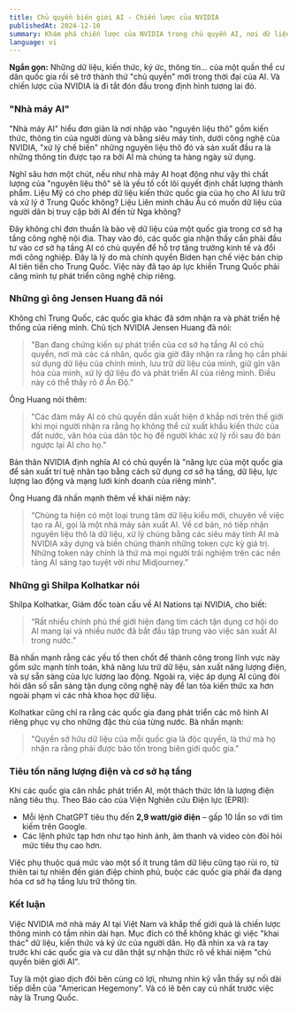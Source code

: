 ```yaml
---
title: Chủ quyền biên giới AI - Chiến lược của NVIDIA
publishedAt: 2024-12-10
summary: Khám phá chiến lược của NVIDIA trong chủ quyền AI, nơi dữ liệu trở thành "biên giới quốc gia" mới. "Nhà máy AI" của NVIDIA biến dữ liệu thô thành sản phẩm AI giá trị, tác động lớn đến kinh tế và địa chính trị toàn cầu. Tìm hiểu vai trò của Việt Nam trong kế hoạch mở rộng của NVIDIA và thách thức với Trung Quốc. Cập nhật các xu hướng về công nghệ và chủ quyền AI.
language: vi
---
```




**Ngắn gọn:** Những dữ liệu, kiến thức, ký ức, thông tin... của một quần thể cư dân quốc gia rồi sẽ trở thành thứ "chủ quyền" mới trong thời đại của AI. Và chiến lược của NVIDIA là đi tắt đón đầu trong định hình tương lai đó.

### "Nhà máy AI"
"Nhà máy AI" hiểu đơn giản là nơi nhập vào "nguyên liệu thô" gồm kiến thức, thông tin của người dùng và bằng siêu máy tính, dưới công nghệ của NVIDIA, "xử lý chế biến" những nguyên liệu thô đó và sản xuất đầu ra là những thông tin được tạo ra bởi AI mà chúng ta hàng ngày sử dụng.

Nghĩ sâu hơn một chút, nếu như nhà máy AI hoạt động như vậy thì chất lượng của "nguyên liệu thô" sẽ là yếu tố cốt lõi quyết định chất lượng thành phẩm. Liệu Mỹ có cho phép dữ liệu kiến thức quốc gia của họ cho AI lưu trữ và xử lý ở Trung Quốc không? Liệu Liên minh châu Âu có muốn dữ liệu của người dân bị truy cập bởi AI đến từ Nga không?

Đây không chỉ đơn thuần là bảo vệ dữ liệu của một quốc gia trong cơ sở hạ tầng công nghệ nội địa. Thay vào đó, các quốc gia nhận thấy cần phải đầu tư vào cơ sở hạ tầng AI có chủ quyền để hỗ trợ tăng trưởng kinh tế và đổi mới công nghiệp. Đây là lý do mà chính quyền Biden hạn chế việc bán chip AI tiên tiến cho Trung Quốc. Việc này đã tạo áp lực khiến Trung Quốc phải căng mình tự phát triển công nghệ chip riêng.

### Những gì ông Jensen Huang đã nói
Không chỉ Trung Quốc, các quốc gia khác đã sớm nhận ra và phát triển hệ thống của riêng mình. Chủ tịch NVIDIA Jensen Huang đã nói: 
> "Bạn đang chứng kiến sự phát triển của cơ sở hạ tầng AI có chủ quyền, nơi mà các cá nhân, quốc gia giờ đây nhận ra rằng họ cần phải sử dụng dữ liệu của chính mình, lưu trữ dữ liệu của mình, giữ gìn văn hóa của mình, xử lý dữ liệu đó và phát triển AI của riêng mình. Điều này có thể thấy rõ ở Ấn Độ."

Ông Huang nói thêm:
> "Các đám mây AI có chủ quyền dần xuất hiện ở khắp nơi trên thế giới khi mọi người nhận ra rằng họ không thể cứ xuất khẩu kiến thức của đất nước, văn hóa của dân tộc họ để người khác xử lý rồi sau đó bán ngược lại AI cho họ."

Bản thân NVIDIA định nghĩa AI có chủ quyền là "năng lực của một quốc gia để sản xuất trí tuệ nhân tạo bằng cách sử dụng cơ sở hạ tầng, dữ liệu, lực lượng lao động và mạng lưới kinh doanh của riêng mình".

Ông Huang đã nhấn mạnh thêm về khái niệm này: 
> “Chúng ta hiện có một loại trung tâm dữ liệu kiểu mới, chuyên về việc tạo ra AI, gọi là một nhà máy sản xuất AI. Về cơ bản, nó tiếp nhận nguyên liệu thô là dữ liệu, xử lý chúng bằng các siêu máy tính AI mà NVIDIA xây dựng và biến chúng thành những token cực kỳ giá trị. Những token này chính là thứ mà mọi người trải nghiệm trên các nền tảng AI sáng tạo tuyệt vời như Midjourney.”

### Những gì Shilpa Kolhatkar nói
Shilpa Kolhatkar, Giám đốc toàn cầu về AI Nations tại NVIDIA, cho biết:
> “Rất nhiều chính phủ thế giới hiện đang tìm cách tận dụng cơ hội do AI mang lại và nhiều nước đã bắt đầu tập trung vào việc sản xuất AI trong nước.”

Bà nhấn mạnh rằng các yếu tố then chốt để thành công trong lĩnh vực này gồm sức mạnh tính toán, khả năng lưu trữ dữ liệu, sản xuất năng lượng điện, và sự sẵn sàng của lực lượng lao động. Ngoài ra, việc áp dụng AI cũng đòi hỏi dân số sẵn sàng tận dụng công nghệ này để lan tỏa kiến thức xa hơn ngoài phạm vi các nhà khoa học dữ liệu.

Kolhatkar cũng chỉ ra rằng các quốc gia đang phát triển các mô hình AI riêng phục vụ cho những đặc thù của từng nước. Bà nhấn mạnh:
> "Quyền sở hữu dữ liệu của mỗi quốc gia là độc quyền, là thứ mà họ nhận ra rằng phải được bảo tồn trong biên giới quốc gia."

### Tiêu tốn năng lượng điện và cơ sở hạ tầng
Khi các quốc gia cân nhắc phát triển AI, một thách thức lớn là lượng điện năng tiêu thụ. Theo Báo cáo của Viện Nghiên cứu Điện lực (EPRI):
- Mỗi lệnh ChatGPT tiêu thụ đến **2,9 watt/giờ điện** – gấp 10 lần so với tìm kiếm trên Google.
- Các lệnh phức tạp hơn như tạo hình ảnh, âm thanh và video còn đòi hỏi mức tiêu thụ cao hơn.

Việc phụ thuộc quá mức vào một số ít trung tâm dữ liệu cũng tạo rủi ro, từ thiên tai tự nhiên đến gián điệp chính phủ, buộc các quốc gia phải đa dạng hóa cơ sở hạ tầng lưu trữ thông tin.

### Kết luận
Việc NVIDIA mở nhà máy AI tại Việt Nam và khắp thế giới quả là chiến lược thông minh có tầm nhìn dài hạn. Mục đích có thể không khác gì việc "khai thác" dữ liệu, kiến thức và ký ức của người dân. Họ đã nhìn xa và ra tay trước khi các quốc gia và cư dân thật sự nhận thức rõ về khái niệm "chủ quyền biên giới AI".

Tuy là một giao dịch đôi bên cùng có lợi, nhưng nhìn kỹ vẫn thấy sự nối dài tiếp diễn của "American Hegemony". Và có lẽ bên cay cú nhất trước việc này là Trung Quốc.

